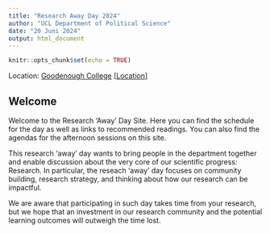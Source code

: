 ```yaml
---
title: "Research Away Day 2024"
author: "UCL Department of Political Science"
date: "20 Juni 2024"
output: html_document
---
```


```r
knitr::opts_chunk$set(echo = TRUE)
```
Location: [Goodenough College](https://www.goodenough.ac.uk) [[Location](https://goo.gl/maps/cexnUGb41a4Li7hd6)]

## Welcome

Welcome to the Research 'Away' Day Site. Here you can find the schedule for the day as well as links to recommended readings. You can also find the agendas for the afternoon sessions on this site.

This research 'away' day wants to bring people in the department together and enable discussion about the very core of our scientific progress: Research. In particular, the reseach 'away' day focuses on community building, research strategy, and thinking about how our research can be impactful. 

We are aware that participating in such day takes time from your research, but we hope that an investment in our research community and the potential learning outcomes will outweigh the time lost. 

